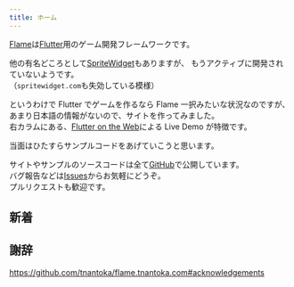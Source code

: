 ```yaml
---
title: ホーム
---
```



<ExampleLayout title={frontmatter.title}>

[Flame](https://flame-engine.org/)は[Flutter](https://flutter.dev/)用のゲーム開発フレームワークです。

他の有名どころとして[SpriteWidget](https://github.com/spritewidget/spritewidget)もありますが、
もうアクティブに開発されていないようです。  
（`spritewidget.com`も失効している模様）

というわけで Flutter でゲームを作るなら Flame 一択みたいな状況なのですが、
あまり日本語の情報がないので、サイトを作ってみました。  
右カラムにある、[Flutter on the Web](https://flutter.dev/multi-platform/web)による Live Demo が特徴です。

当面はひたすらサンプルコードをあげていこうと思います。

サイトやサンプルのソースコードは全て[GitHub](https://github.com/tnantoka/flame.tnantoka.com)で公開しています。  
バグ報告などは[Issues](https://github.com/tnantoka/flame.tnantoka.com/issues)からお気軽にどうぞ。  
プルリクエストも歓迎です。

## 新着

<News />

## 謝辞

https://github.com/tnantoka/flame.tnantoka.com#acknowledgements

</ExampleLayout>

